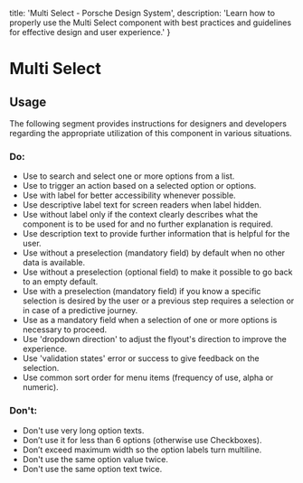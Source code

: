 
  title: 'Multi Select - Porsche Design System',
  description: 'Learn how to properly use the Multi Select component with best practices and guidelines for effective design and user experience.'
}

# Multi Select <ComponentStatus tagName="p-multi-select"></ComponentStatus>

<TableOfContents headings={[]} />

## Usage

The following segment provides instructions for designers and developers regarding the appropriate utilization of this
component in various situations.

### Do:

- Use to search and select one or more options from a list.
- Use to trigger an action based on a selected option or options.
- Use with label for better accessibility whenever possible.
- Use descriptive label text for screen readers when label hidden.
- Use without label only if the context clearly describes what the component is to be used for and no further
explanation is required.
- Use description text to provide further information that is helpful for the user.
- Use without a preselection (mandatory field) by default when no other data is available.
- Use without a preselection (optional field) to make it possible to go back to an empty default.
- Use with a preselection (mandatory field) if you know a specific selection is desired by the user or a previous step
requires a selection or in case of a predictive journey.
- Use as a mandatory field when a selection of one or more options is necessary to proceed.
- Use 'dropdown direction' to adjust the flyout's direction to improve the experience.
- Use 'validation states' error or success to give feedback on the selection.
- Use common sort order for menu items (frequency of use, alpha or numeric).

### Don't:

- Don't use very long option texts.
- Don’t use it for less than 6 options (otherwise use Checkboxes).
- Don’t exceed maximum width so the option labels turn multiline.
- Don't use the same option value twice.
- Don't use the same option text twice.
